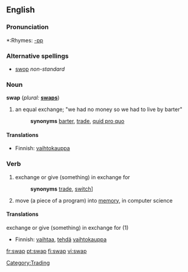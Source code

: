 ==English==

===Pronunciation===
*:Rhymes: [[Rhymes:English:-ɒp|-ɒp]]

===Alternative spellings===
*[[swop]]  ''non-standard''

===Noun===
'''swap'''  (''plural:'' '''[[swaps]]''')
# an equal exchange; "we had no money so we had to live by barter" 
#:'''synonyms''' [[barter]], [[trade]], [[quid pro quo]]

====Translations====
{{top}}
*Finnish: [[vaihtokauppa]]
{{bottom}}

===Verb===
{{en-verb|swap|p|ing}}

# exchange or give (something) in exchange for 
#:'''synonyms''' [[trade]], [[switch]]]
# move (a piece of a program) into [[memory]], in computer science

====Translations====
;exchange or give (something) in exchange for (1)
{{top}}
*Finnish: [[vaihtaa]], [[tehdä]] [[vaihtokauppa]]
{{mid}}
{{bottom}}

[[Category:Trading]]

[[fr:swap]]
[[pt:swap]]
[[fi:swap]]
[[vi:swap]]